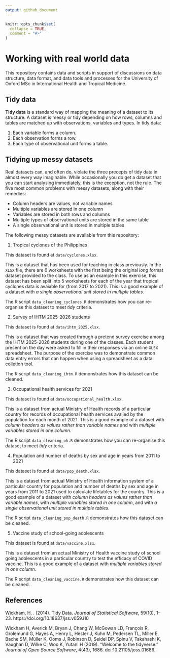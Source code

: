 ```yaml
---
output: github_document
---
```


<!-- README.md is generated from README.Rmd. Please edit that file -->

```r
knitr::opts_chunk$set(
  collapse = TRUE,
  comment = "#>"
)
```

# Working with real world data

<!-- badges: start -->
<!-- badges: end -->

This repository contains data and scripts in support of discussions on data structure, data format, and data tools and processes for the University of Oxford MSc in International Health and Tropical Medicine.

## Tidy data

**Tidy data** is a standard way of mapping the meaning of a dataset to its structure. A dataset is messy or tidy depending on how rows, columns and tables are matched up with observations, variables and types. In tidy data:

1. Each variable forms a column.
2. Each observation forms a row.
3. Each type of observational unit forms a table.

## Tidying up messy datasets

Real datasets can, and often do, violate the three precepts of tidy data in almost every way imaginable. While occasionally you do get a dataset that you can start analysing immediately, this is the exception, not the rule. The five most common problems with messy datasets, along with their remedies:

* Column headers are values, not variable names
* Multiple variables are stored in one column
* Variables are stored in both rows and columns
* Multiple types of observational units are stored in the same table
* A single observational unit is stored in multiple tables

The following messy datasets are available from this repository:

1. Tropical cyclones of the Philippines

This dataset is found at `data/cyclones.xlsx`.

This is a dataset that has been used for teaching in class previously. In the `XLSX` file, there are 6 worksheets with the first being the original *long* format dataset provided to the class. To use as an example in this exercise, this dataset has been split into 5 worksheets for each of the year that tropical cyclones data is avaiable for (from 2017 to 2021). This is a good example of a dataset with *a single observational unit stored in multiple tables*.

The R script `data_cleaning_cyclones.R` demonstrates how you can re-organise this dataset to meet *tidy* criteria.

2. Survey of IHTM 2025-2026 students

This dataset is found at `data/ihtm_2025.xlsx`.

This is a dataset that was created through a pretend survey exercise among the IHTM 2025-2026 students during one of the classes. Each student present on the day were asked to fill in their responses via an online `XLSX` spreadsheet. The purpose of the exercise was to demonstrate common data entry errors that can happen when using a spreadsheet as a data colletion tool.

The R script `data_cleaning_ihtm.R` demonstrates how this dataset can be cleaned.

3. Occupational health services for 2021

This dataset is found at `data/occupational_health.xlsx`.

This is a dataset from actual Ministry of Health records of a particular country for records of occupational health services availed by the population for each month of 2021. This is a good example of a dataset with *column headers as values rather than variable names* and with *multiple variables stored in one column*.

The R script `data_cleaning_oh.R` demonstrates how you can re-organise this dataset to meet *tidy* criteria.

4. Population and number of deaths by sex and age in years from 2011 to 2021

This dataset is found at `data/pop_death.xlsx`.

This is a dataset from actual Ministry of Health information system of a particular country for population and number of deaths by sex and age in years from 2011 to 2021 used to calculate lifetables for the country. This is a good example of a dataset with *column headers as values rather than variable names*, with *multiple variables stored in one column*, and with *a single observational unit stored in multiple tables*.

The R script `data_cleaning_pop_death.R` demonstrates how this dataset can be cleaned.

5. Vaccine study of school-going adolescents

This dataset is found at `data/vaccine.xlsx`.

This is a dataset from an actual Ministry of Health vaccine study of school going adolescents in a particular country to test the efficacy of COVID vaccine. This is a good example of a dataset with *multiple variables stored in one column*.

The R script `data_cleaning_vaccine.R` demonstrates how this dataset can be cleaned.


## References

Wickham, H. . (2014). Tidy Data. *Journal of Statistical Software*, 59(10), 1–23. https://doi.org/10.18637/jss.v059.i10

Wickham H, Averick M, Bryan J, Chang W, McGowan LD, François R, Grolemund G, Hayes A, Henry L, Hester J, Kuhn M, Pedersen TL, Miller E, Bache SM, Müller K, Ooms J, Robinson D, Seidel DP, Spinu V, Takahashi K, Vaughan D, Wilke C, Woo K, Yutani H (2019). “Welcome to the tidyverse.” *Journal of Open Source Software*, 4(43), 1686. doi:10.21105/joss.01686.

